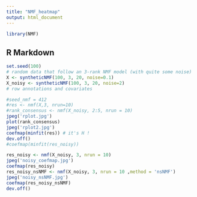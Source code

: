 ```yaml
---
title: "NMF_heatmap"
output: html_document
---
```


```r
library(NMF)
```

## R Markdown

```r
set.seed(100)
# random data that follow an 3-rank NMF model (with quite some noise)
X <- syntheticNMF(100, 3, 20, noise=0.1)
X_noisy <- syntheticNMF(100, 3, 20, noise=2)
# row annotations and covariates
```


```r
#seed_nmf = 412
#res <- nmf(X,3, nrun=10)
#rank_consensus <- nmf(X_noisy, 2:5, nrun = 10)
jpeg('rplot.jpg')
plot(rank_consensus)
jpeg('rplot2.jpg')
coefmap(minfit(res)) # it's H !
dev.off()
#coefmap(minfit(res_noisy))

```

```r
res_noisy <- nmf(X_noisy, 3, nrun = 10)
jpeg('noisy_coefmap.jpg')
coefmap(res_noisy)
res_noisy_nsNMF <- nmf(X_noisy, 3, nrun = 10 ,method = 'nsNMF')
jpeg('noisy_nsNMF.jpg')
coefmap(res_noisy_nsNMF)
dev.off()
```

